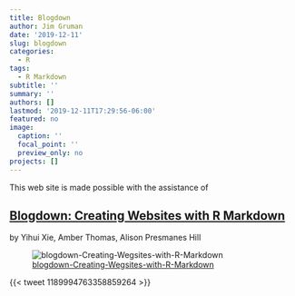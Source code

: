 ```yaml
---
title: Blogdown
author: Jim Gruman
date: '2019-12-11'
slug: blogdown
categories:
  - R
tags:
  - R Markdown
subtitle: ''
summary: ''
authors: []
lastmod: '2019-12-11T17:29:56-06:00'
featured: no
image:
  caption: ''
  focal_point: ''
  preview_only: no
projects: []
---
```


This web site is made possible with the assistance of 

## [Blogdown: Creating Websites with R Markdown](https://bookdown.org/yihui/blogdown/)

by Yihui Xie, Amber Thomas, Alison Presmanes Hill

![[blogdown-Creating-Wegsites-with-R-Markdown](./blogdown_cover.png "blogdown")](https://www.crcpress.com/blogdown-Creating-Websites-with-R-Markdown/Xie-Hill-Thomas/p/book/9780815363729)

{{< tweet 1189994763358859264 >}}

